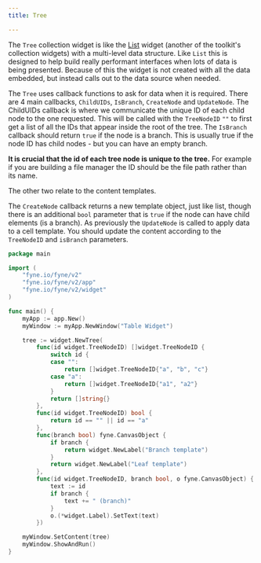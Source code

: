 ```yaml
---
title: Tree

--- 
```


The `Tree` collection widget is like the [List](/collection/list) widget (another of the toolkit's collection widgets) with a multi-level data structure.
Like `List` this is designed to help build really performant
interfaces when lots of data is being presented.
Because of this the widget is not created with all the data embedded, but instead calls out to the data source when needed.

The `Tree` uses callback functions to ask for data when it is required.
There are 4 main callbacks, `ChildUIDs`, `IsBranch`, `CreateNode` and `UpdateNode`.
The ChildUIDs callback is where we communicate the unique ID of each child node to the one requested.
This will be called with the `TreeNodeID` `""` to first get a list of all the IDs that appear inside the root of the tree.
The `IsBranch` callback should return `true` if the node is a branch. This is usually true if the node ID has child nodes - but you can have an empty branch.

**It is crucial that the id of each tree node is unique to the tree.**
For example if you are building a file manager the ID should be the file path rather than its name.

The other two relate to the content templates.

The `CreateNode` callback returns a new template object, just like list, though there is an additional `bool` parameter that is `true` if the node can have child elements (is a branch).
As previously the `UpdateNode` is called to apply data to a cell template.
You should update the content according to the `TreeNodeID` and `isBranch` parameters.


```go
package main

import (
	"fyne.io/fyne/v2"
	"fyne.io/fyne/v2/app"
	"fyne.io/fyne/v2/widget"
)

func main() {
	myApp := app.New()
	myWindow := myApp.NewWindow("Table Widget")

	tree := widget.NewTree(
		func(id widget.TreeNodeID) []widget.TreeNodeID {
			switch id {
			case "":
				return []widget.TreeNodeID{"a", "b", "c"}
			case "a":
				return []widget.TreeNodeID{"a1", "a2"}
			}
			return []string{}
		},
		func(id widget.TreeNodeID) bool {
			return id == "" || id == "a"
		},
		func(branch bool) fyne.CanvasObject {
			if branch {
				return widget.NewLabel("Branch template")
			}
			return widget.NewLabel("Leaf template")
		},
		func(id widget.TreeNodeID, branch bool, o fyne.CanvasObject) {
			text := id
			if branch {
				text += " (branch)"
			}
			o.(*widget.Label).SetText(text)
		})

	myWindow.SetContent(tree)
	myWindow.ShowAndRun()
}
```
